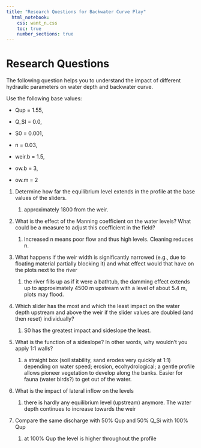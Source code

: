 ```yaml
---
title: "Research Questions for Backwater Curve Play"
  html_notebook:
    css: want_n.css
    toc: true
    number_sections: true
---
```


# Research Questions

The following question helps you to understand the impact of different hydraulic parameters on water depth and backwater curve.

Use the following base values:

-   Qup = 1.55,

-   Q_SI = 0.0,

-   S0 = 0.001,

-   n = 0.03,

-   weir.b = 1.5,

-   ow.b = 3,

-   ow.m = 2

1.  Determine how far the equilibrium level extends in the profile at the base values of the sliders.

    1.  approximately 1800 from the weir.

2.  What is the effect of the Manning coefficient on the water levels? What could be a measure to adjust this coefficient in the field?

    1.  Increased n means poor flow and thus high levels. Cleaning reduces n.

3.  What happens if the weir width is significantly narrowed (e.g., due to floating material partially blocking it) and what effect would that have on the plots next to the river

    1.  the river fills up as if it were a bathtub, the damming effect extends up to approximately 4500 m upstream with a level of about 5.4 m, plots may flood.

4.  Which slider has the most and which the least impact on the water depth upstream and above the weir if the slider values are doubled (and then reset) individually?

    1.  S0 has the greatest impact and sideslope the least.

5.  What is the function of a sideslope? In other words, why wouldn't you apply 1:1 walls?

    1.  a straight box (soil stability, sand erodes very quickly at 1:1) depending on water speed; erosion, ecohydrological; a gentle profile allows pioneer vegetation to develop along the banks. Easier for fauna (water birds?) to get out of the water.

6.  What is the impact of lateral inflow on the levels

    1.  there is hardly any equilibrium level (upstream) anymore. The water depth continues to increase towards the weir

7.  Compare the same discharge with 50% Qup and 50% Q_Si with 100% Qup

    1.  at 100% Qup the level is higher throughout the profile
